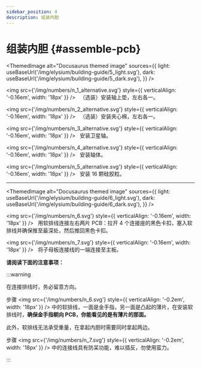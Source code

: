 ```yaml
---
sidebar_position: 4
description: 组装内胆
---
```



# 组装内胆 {#assemble-pcb}

<ThemedImage
  alt="Docusaurus themed image"
  sources={{
    light: useBaseUrl('/img/elysium/building-guide/5_light.svg'),
    dark: useBaseUrl('/img/elysium/building-guide/5_dark.svg'),
  }}
/>

<img src={'/img/numbers/n_1_alternative.svg'} style={{ verticalAlign: '-0.16em', width: '18px' }} /> &nbsp; （选装）安装轴上垫，左右各一。

<img src={'/img/numbers/n_2_alternative.svg'} style={{ verticalAlign: '-0.16em', width: '18px' }} /> &nbsp; （选装）安装夹心棉，左右各一。

<img src={'/img/numbers/n_3_alternative.svg'} style={{ verticalAlign: '-0.16em', width: '18px' }} /> &nbsp; 安装卫星轴。

<img src={'/img/numbers/n_4_alternative.svg'} style={{ verticalAlign: '-0.16em', width: '18px' }} /> &nbsp; 安装轴体。

<img src={'/img/numbers/n_5_alternative.svg'} style={{ verticalAlign: '-0.16em', width: '18px' }} /> &nbsp; 安装 16 颗硅胶粒。

---

<ThemedImage
  alt="Docusaurus themed image"
  sources={{
    light: useBaseUrl('/img/elysium/building-guide/6_light.svg'),
    dark: useBaseUrl('/img/elysium/building-guide/6_dark.svg'),
  }}
/>

<img src={'/img/numbers/n_6.svg'} style={{ verticalAlign: '-0.16em', width: '18px' }} /> &nbsp; 用软排线连接左右两片 PCB：拉开 4 个连接座的黑色卡扣，塞入软排线并确保推至最深处，然后推回黑色卡扣。

<img src={'/img/numbers/n_7.svg'} style={{ verticalAlign: '-0.16em', width: '18px' }} /> &nbsp; 将子母板连接线的一端连接至主板。

**请阅读下面的注意事项：**

:::warning

在连接排线时，务必留意方向。

步骤 <img src={'/img/numbers/n_6.svg'} style={{ verticalAlign: '-0.2em', width: '18px' }} /> 中的软排线，一面是金手指，另一面是凸起的薄片，在安装软排线时，**确保金手指朝向 PCB，你能看见的是有薄片的那面。**

此外，软排线无法承受重量，在拿起内胆时需要同时拿起两边。

步骤 <img src={'/img/numbers/n_7.svg'} style={{ verticalAlign: '-0.2em', width: '18px' }} /> 中的连接线具有防呆功能，难以插反，勿使用蛮力。



:::